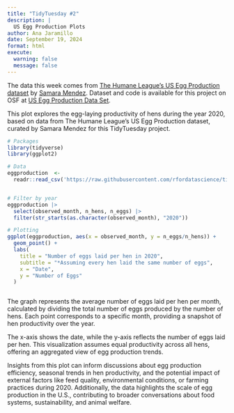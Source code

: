 ```yaml
---
title: "TidyTuesday #2"
description: |
  US Egg Production Plots
author: Ana Jaramillo
date: September 19, 2024
format: html
execute:
  warning: false
  message: false
---
```


The data this week comes from [The Humane League's US Egg Production dataset](https://thehumaneleague.org/article/E008R01-us-egg-production-data) by [Samara Mendez](https://samaramendez.github.io/). Dataset and code is available for this project on OSF at [US Egg Production Data Set](https://osf.io/z2gxn/).

This plot explores the egg-laying productivity of hens during the year 2020, based on data from The Humane League's US Egg Production dataset, curated by Samara Mendez for this TidyTuesday project.


```r
# Packages
library(tidyverse)
library(ggplot2)

# Data
eggproduction  <- 
  readr::read_csv('https://raw.githubusercontent.com/rfordatascience/tidytuesday/master/data/2023/2023-04-11/egg-production.csv')


# Filter by year
eggproduction |>
  select(observed_month, n_hens, n_eggs) |>
  filter(str_starts(as.character(observed_month), "2020"))

# Plotting
ggplot(eggproduction, aes(x = observed_month, y = n_eggs/n_hens)) +
  geom_point() +
  labs(
    title = "Number of eggs laid per hen in 2020",
    subtitle = "*Assuming every hen laid the same number of eggs",
    x = "Date",
    y = "Number of Eggs"
  )



```

The graph represents the average number of eggs laid per hen per month, calculated by dividing the total number of eggs produced by the number of hens. Each point corresponds to a specific month, providing a snapshot of hen productivity over the year.

The x-axis shows the date, while the y-axis reflects the number of eggs laid per hen. This visualization assumes equal productivity across all hens, offering an aggregated view of egg production trends.

Insights from this plot can inform discussions about egg production efficiency, seasonal trends in hen productivity, and the potential impact of external factors like feed quality, environmental conditions, or farming practices during 2020. Additionally, the data highlights the scale of egg production in the U.S., contributing to broader conversations about food systems, sustainability, and animal welfare.